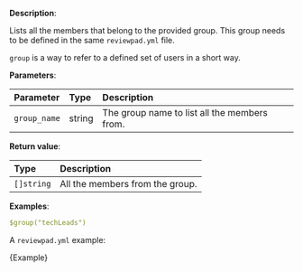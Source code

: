 
**Description**:

Lists all the members that belong to the provided group. This group needs to be defined in the same `reviewpad.yml` file.

`group` is a way to refer to a defined set of users in a short way.

**Parameters**:

| Parameter    | Type   | Description                                  |
| :----------- | :----- | :------------------------------------------- |
| `group_name` | string | The group name to list all the members from. |

**Return value**:

| Type       | Description                     |
| :--------- | :------------------------------ |
| `[]string` | All the members from the group. |

**Examples**:

```yml
$group("techLeads")
```

A `reviewpad.yml` example:

<CodeBlock language="yml">{Example}</CodeBlock>
